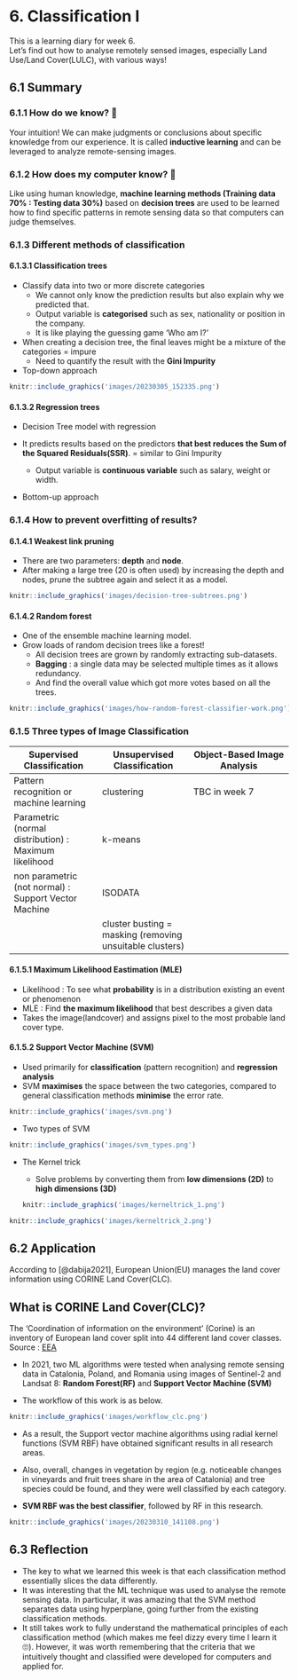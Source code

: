 # 6. Classification I {.unnumbered}

This is a learning diary for week 6.\
Let's find out how to analyse remotely sensed images, especially Land Use/Land Cover(LULC), with various ways!

## 6.1 Summary

### 6.1.1 How do we know? 🤔

Your intuition! We can make judgments or conclusions about specific knowledge from our experience. It is called **inductive learning** and can be leveraged to analyze remote-sensing images.

### 6.1.2 How does my computer know? 🤖

Like using human knowledge, **machine learning methods (Training data 70% : Testing data 30%)** based on **decision trees** are used to be learned how to find specific patterns in remote sensing data so that computers can judge themselves.

### 6.1.3 Different methods of classification

#### 6.1.3.1 Classification trees

-   Classify data into two or more discrete categories
    -   We cannot only know the prediction results but also explain why we predicted that.
    -   Output variable is **categorised** such as sex, nationality or position in the company.
    -   It is like playing the guessing game 'Who am I?'
-   When creating a decision tree, the final leaves might be a mixture of the categories = impure
    -   Need to quantify the result with the **Gini Impurity**
-   Top-down approach

```r
knitr::include_graphics('images/20230305_152335.png')
```

#### 6.1.3.2 Regression trees

-   Decision Tree model with regression

-   It predicts results based on the predictors **that best reduces the Sum of the Squared Residuals(SSR)**. = similar to Gini Impurity

    -   Output variable is **continuous variable** such as salary, weight or width.

-   Bottom-up approach

### 6.1.4 How to prevent overfitting of results?

#### 6.1.4.1 Weakest link pruning

-   There are two parameters: **depth** and **node**.
-   After making a large tree (20 is often used) by increasing the depth and nodes, prune the subtree again and select it as a model.

```r
knitr::include_graphics('images/decision-tree-subtrees.png')
```

#### 6.1.4.2 Random forest

-   One of the ensemble machine learning model.
-   Grow loads of random decision trees like a forest!
    -   All decision trees are grown by randomly extracting sub-datasets.
    -   **Bagging** : a single data may be selected multiple times as it allows redundancy.
    -   And find the overall value which got more votes based on all the trees.

```r
knitr::include_graphics('images/how-random-forest-classifier-work.png')
```

### 6.1.5 Three types of Image Classification

| Supervised Classification                             | Unsupervised Classification                              | Object-Based Image Analysis |
|-----------------------|------------------------|--------------------------|
| Pattern recognition or machine learning               | clustering                                               | TBC in week 7               |
| Parametric (normal distribution) : Maximum likelihood | k-means                                                  |                             |
| non parametric (not normal) : Support Vector Machine  | ISODATA                                                  |                             |
|                                                       | cluster busting = masking (removing unsuitable clusters) |                             |

#### 6.1.5.1 Maximum Likelihood Eastimation (MLE)

-   Likelihood : To see what **probability** is in a distribution existing an event or phenomenon
-   MLE : Find **the maximum likelihood** that best describes a given data
-   Takes the image(landcover) and assigns pixel to the most probable land cover type.

#### 6.1.5.2 Support Vector Machine (SVM)

-   Used primarily for **classification** (pattern recognition) and **regression analysis**
-   SVM **maximises** the space between the two categories, compared to general classification methods **minimise** the error rate.

```r
knitr::include_graphics('images/svm.png')
```

-   Two types of SVM

```r
knitr::include_graphics('images/svm_types.png')
```

-   The Kernel trick

    -   Solve problems by converting them from **low dimensions (2D)** to **high dimensions (3D)**

    ```r
    knitr::include_graphics('images/kerneltrick_1.png')
    ```

```r
knitr::include_graphics('images/kerneltrick_2.png')
```

## 6.2 Application

According to [@dabija2021], European Union(EU) manages the land cover information using CORINE Land Cover(CLC). 

::: callout-note
## What is CORINE Land Cover(CLC)? 
The 'Coordination of information on the environment' (Corine) is an inventory of European land cover split into 44 different land cover classes. 
Source : [EEA](https://www.eea.europa.eu/help/faq/what-is-corine-land-cover#:~:text=The%20'Coordination%20of%20information%20on,resolution%20on%20a%20cartographic%20map.)
:::

- In 2021, two ML algorithms were tested when analysing remote sensing data in Catalonia, Poland, and Romania using images of Sentinel-2 and Landsat 8: **Random Forest(RF)** and **Support Vector Machine (SVM)**

- The workflow of this work is as below.
```r
knitr::include_graphics('images/workflow_clc.png')
```

- As a result, the Support vector machine algorithms using radial kernel functions (SVM RBF) have obtained significant results in all research areas. 

- Also, overall, changes in vegetation by region (e.g. noticeable changes in vineyards and fruit trees share in the area of Catalonia) and tree species could be found, and they were well classified by each category.

- **SVM RBF was the best classifier**, followed by RF in this research.

```r
knitr::include_graphics('images/20230310_141108.png')
```

## 6.3 Reflection

-   The key to what we learned this week is that each classification method essentially slices the data differently.
-   It was interesting that the ML technique was used to analyse the remote sensing data. In particular, it was amazing that the SVM method separates data using hyperplane, going further from the existing classification methods.
-   It still takes work to fully understand the mathematical principles of each classification method (which makes me feel dizzy every time I learn it 🙄). However, it was worth remembering that the criteria that we intuitively thought and classified were developed for computers and applied for.
